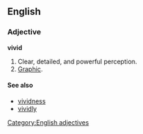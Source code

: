 ==English==

===Adjective===
'''vivid'''
# Clear, detailed, and powerful perception.
# [[Graphic]].

====See also====
*[[vividness]]
*[[vividly]]

[[Category:English adjectives]]